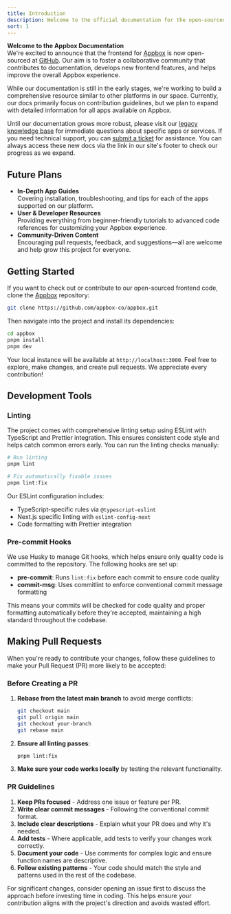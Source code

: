```yaml
---
title: Introduction
description: Welcome to the official documentation for the open-sourced Appbox frontend.
sort: 1
---
```


**Welcome to the Appbox Documentation**  
We're excited to announce that the frontend for [Appbox](https://www.appbox.co/) is now open-sourced at [GitHub](https://github.com/appbox-co/appbox). Our aim is to foster a collaborative community that contributes to documentation, develops new frontend features, and helps improve the overall Appbox experience.

While our documentation is still in the early stages, we're working to build a comprehensive resource similar to other platforms in our space. Currently, our docs primarily focus on contribution guidelines, but we plan to expand with detailed information for all apps available on Appbox.

Until our documentation grows more robust, please visit our [legacy knowledge base](https://billing.appbox.co/knowledgebase) for immediate questions about specific apps or services. If you need technical support, you can [submit a ticket](https://billing.appbox.co/submitticket.php) for assistance. You can always access these new docs via the link in our site's footer to check our progress as we expand.

## Future Plans

- **In-Depth App Guides**  
  Covering installation, troubleshooting, and tips for each of the apps supported on our platform.
- **User & Developer Resources**  
  Providing everything from beginner-friendly tutorials to advanced code references for customizing your Appbox experience.
- **Community-Driven Content**  
  Encouraging pull requests, feedback, and suggestions—all are welcome and help grow this project for everyone.

## Getting Started

If you want to check out or contribute to our open-sourced frontend code, clone the [Appbox](https://github.com/appbox-co/appbox) repository:

```bash
git clone https://github.com/appbox-co/appbox.git
```

Then navigate into the project and install its dependencies:

```bash
cd appbox
pnpm install
pnpm dev
```

Your local instance will be available at `http://localhost:3000`. Feel free to explore, make changes, and create pull requests. We appreciate every contribution!

## Development Tools

### Linting

The project comes with comprehensive linting setup using ESLint with TypeScript and Prettier integration. This ensures consistent code style and helps catch common errors early. You can run the linting checks manually:

```bash
# Run linting
pnpm lint

# Fix automatically fixable issues
pnpm lint:fix
```

Our ESLint configuration includes:
- TypeScript-specific rules via `@typescript-eslint`
- Next.js specific linting with `eslint-config-next`
- Code formatting with Prettier integration

### Pre-commit Hooks

We use Husky to manage Git hooks, which helps ensure only quality code is committed to the repository. The following hooks are set up:

- **pre-commit**: Runs `lint:fix` before each commit to ensure code quality
- **commit-msg**: Uses commitlint to enforce conventional commit message formatting

This means your commits will be checked for code quality and proper formatting automatically before they're accepted, maintaining a high standard throughout the codebase.

## Making Pull Requests

When you're ready to contribute your changes, follow these guidelines to make your Pull Request (PR) more likely to be accepted:

### Before Creating a PR

1. **Rebase from the latest main branch** to avoid merge conflicts:
   ```bash
   git checkout main
   git pull origin main
   git checkout your-branch
   git rebase main
   ```

2. **Ensure all linting passes**:
   ```bash
   pnpm lint:fix
   ```

3. **Make sure your code works locally** by testing the relevant functionality.

### PR Guidelines

1. **Keep PRs focused** - Address one issue or feature per PR.
2. **Write clear commit messages** - Following the conventional commit format.
3. **Include clear descriptions** - Explain what your PR does and why it's needed.
4. **Add tests** - Where applicable, add tests to verify your changes work correctly.
5. **Document your code** - Use comments for complex logic and ensure function names are descriptive.
6. **Follow existing patterns** - Your code should match the style and patterns used in the rest of the codebase.

For significant changes, consider opening an issue first to discuss the approach before investing time in coding. This helps ensure your contribution aligns with the project's direction and avoids wasted effort.
